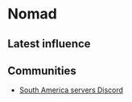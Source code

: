 # Nomad

## Latest influence


<AeternumMap name="Nomad" />

## Communities

* [South America servers Discord](https://discord.gg/newworldsa)
